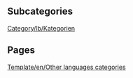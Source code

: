 
== Subcategories ==
[[Category/lb/Kategorien]]

== Pages ==
[[Template/en/Other languages categories]]
